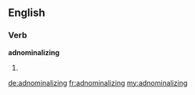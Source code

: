 ==English==

===Verb===
'''adnominalizing'''

# {{present participle of|adnominalize}}

[[de:adnominalizing]]
[[fr:adnominalizing]]
[[my:adnominalizing]]